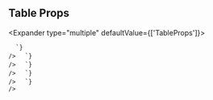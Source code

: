 
## Table Props

<Expander type="multiple" defaultValue={['TableProps']}>
  
<ExpanderItem title="TableProps" value="TableProps">
    <ReactMarkdown
      remarkPlugins={[remarkGfm]}
      children={`
| name | type | default | description |
| ---- | ---- | ------- | ----------- |
| caption | ReactNode | - | Optional caption which serves as an accessible title/caption for the table. |
| highlightOnHover | boolean | false | If set to true, will highlight a table row on hover. Default is false. |
| size | Sizes | - | Affects font size and padding. Default is in between 'small' and 'large'. |
| variation | TableVariation | - | Sets a supported style variation. Default is no specific variation. |

      `}
    />

  </ExpanderItem>

<ExpanderItem title="BaseComponentProps" value="BaseComponentProps">
    <ReactMarkdown
      remarkPlugins={[remarkGfm]}
      children={`
| name | type | default | description |
| ---- | ---- | ------- | ----------- |
| id | string | - | Unique identifier |
| className | string | - | Additional CSS class name for component |
| testId | string | - | Used to provide a &#96;data-testid&#96; attribute for testing purposes |

      `}
    />

  </ExpanderItem>

<ExpanderItem title="BaseStyleProps" value="BaseStyleProps">
    <ReactMarkdown
      remarkPlugins={[remarkGfm]}
      children={`
| name | type | default | description |
| ---- | ---- | ------- | ----------- |
| alignSelf | ResponsiveStyle&#60;StyleToken&#60;AlignSelf&#62;&#62; | - |  |
| backgroundColor | ResponsiveStyle&#60;StyleToken&#60;BackgroundColor&#62;&#62; | - |  |
| backgroundImage | ResponsiveStyle&#60;StyleToken&#60;BackgroundImage&#62;&#62; | - |  |
| border | ResponsiveStyle&#60;StyleToken&#60;Border&#60;0 &#124; (string & \{\})&#62;&#62;&#62; | - |  |
| borderRadius | ResponsiveStyle&#60;StyleToken&#60;BorderRadius&#60;0 &#124; (string & \{\})&#62;&#62;&#62; | - |  |
| bottom | ResponsiveStyle&#60;StyleToken&#60;Bottom&#60;0 &#124; (string & \{\})&#62;&#62;&#62; | - |  |
| boxShadow | ResponsiveStyle&#60;StyleToken&#60;BoxShadow&#62;&#62; | - |  |
| color | ResponsiveStyle&#60;StyleToken&#60;Color&#62;&#62; | - |  |
| display | ResponsiveStyle&#60;StyleToken&#60;Display&#62;&#62; | - |  |
| fontFamily | ResponsiveStyle&#60;StyleToken&#60;FontFamily&#62;&#62; | - |  |
| fontSize | ResponsiveStyle&#60;StyleToken&#60;FontSize&#60;0 &#124; (string & \{\})&#62;&#62;&#62; | - |  |
| fontStyle | ResponsiveStyle&#60;StyleToken&#60;FontStyle&#62;&#62; | - |  |
| fontWeight | ResponsiveStyle&#60;StyleToken&#60;FontWeight&#62;&#62; | - |  |
| height | ResponsiveStyle&#60;StyleToken&#60;Height&#60;0 &#124; (string & \{\})&#62;&#62;&#62; | - |  |
| left | ResponsiveStyle&#60;StyleToken&#60;Left&#60;0 &#124; (string & \{\})&#62;&#62;&#62; | - |  |
| letterSpacing | ResponsiveStyle&#60;StyleToken&#60;LetterSpacing&#60;0 &#124; (string & \{\})&#62;&#62;&#62; | - |  |
| lineHeight | ResponsiveStyle&#60;StyleToken&#60;LineHeight&#60;0 &#124; (string & \{\})&#62;&#62;&#62; | - |  |
| margin | ResponsiveStyle&#60;StyleToken&#60;Margin&#60;0 &#124; (string & \{\})&#62;&#62;&#62; | - |  |
| marginBlockEnd | ResponsiveStyle&#60;StyleToken&#60;MarginBlockEnd&#60;0 &#124; (string & \{\})&#62;&#62;&#62; | - |  |
| marginBlockStart | ResponsiveStyle&#60;StyleToken&#60;MarginBlockStart&#60;0 &#124; (string & \{\})&#62;&#62;&#62; | - |  |
| marginBottom | ResponsiveStyle&#60;StyleToken&#60;MarginBlockEnd&#60;0 &#124; (string & \{\})&#62;&#62;&#62; | - |  |
| marginInlineEnd | ResponsiveStyle&#60;StyleToken&#60;MarginInlineEnd&#60;0 &#124; (string & \{\})&#62;&#62;&#62; | - |  |
| marginInlineStart | ResponsiveStyle&#60;StyleToken&#60;MarginInlineStart&#60;0 &#124; (string & \{\})&#62;&#62;&#62; | - |  |
| marginLeft | ResponsiveStyle&#60;StyleToken&#60;MarginInlineStart&#60;0 &#124; (string & \{\})&#62;&#62;&#62; | - |  |
| marginRight | ResponsiveStyle&#60;StyleToken&#60;MarginInlineEnd&#60;0 &#124; (string & \{\})&#62;&#62;&#62; | - |  |
| marginTop | ResponsiveStyle&#60;StyleToken&#60;MarginBlockStart&#60;0 &#124; (string & \{\})&#62;&#62;&#62; | - |  |
| maxHeight | ResponsiveStyle&#60;StyleToken&#60;MaxHeight&#60;0 &#124; (string & \{\})&#62;&#62;&#62; | - |  |
| maxWidth | ResponsiveStyle&#60;StyleToken&#60;MaxWidth&#60;0 &#124; (string & \{\})&#62;&#62;&#62; | - |  |
| minHeight | ResponsiveStyle&#60;StyleToken&#60;MinHeight&#60;0 &#124; (string & \{\})&#62;&#62;&#62; | - |  |
| minWidth | ResponsiveStyle&#60;StyleToken&#60;MinWidth&#60;0 &#124; (string & \{\})&#62;&#62;&#62; | - |  |
| opacity | ResponsiveStyle&#60;StyleToken&#60;Opacity&#62;&#62; | - |  |
| overflow | ResponsiveStyle&#60;StyleToken&#60;Overflow&#62;&#62; | - |  |
| padding | ResponsiveStyle&#60;StyleToken&#60;Padding&#60;0 &#124; (string & \{\})&#62;&#62;&#62; | - |  |
| paddingBlockEnd | ResponsiveStyle&#60;StyleToken&#60;MarginBlockEnd&#60;0 &#124; (string & \{\})&#62;&#62;&#62; | - |  |
| paddingBlockStart | ResponsiveStyle&#60;StyleToken&#60;MarginBlockStart&#60;0 &#124; (string & \{\})&#62;&#62;&#62; | - |  |
| paddingBottom | ResponsiveStyle&#60;StyleToken&#60;PaddingBlockEnd&#60;0 &#124; (string & \{\})&#62;&#62;&#62; | - |  |
| paddingInlineEnd | ResponsiveStyle&#60;StyleToken&#60;MarginInlineEnd&#60;0 &#124; (string & \{\})&#62;&#62;&#62; | - |  |
| paddingInlineStart | ResponsiveStyle&#60;StyleToken&#60;MarginInlineStart&#60;0 &#124; (string & \{\})&#62;&#62;&#62; | - |  |
| paddingLeft | ResponsiveStyle&#60;StyleToken&#60;PaddingInlineStart&#60;0 &#124; (string & \{\})&#62;&#62;&#62; | - |  |
| paddingRight | ResponsiveStyle&#60;StyleToken&#60;PaddingInlineEnd&#60;0 &#124; (string & \{\})&#62;&#62;&#62; | - |  |
| paddingTop | ResponsiveStyle&#60;StyleToken&#60;PaddingBlockStart&#60;0 &#124; (string & \{\})&#62;&#62;&#62; | - |  |
| position | ResponsiveStyle&#60;StyleToken&#60;Position&#62;&#62; | - |  |
| right | ResponsiveStyle&#60;StyleToken&#60;Right&#60;0 &#124; (string & \{\})&#62;&#62;&#62; | - |  |
| textAlign | ResponsiveStyle&#60;StyleToken&#60;TextAlign&#62;&#62; | - |  |
| textDecoration | ResponsiveStyle&#60;StyleToken&#60;TextDecoration&#60;0 &#124; (string & \{\})&#62;&#62;&#62; | - |  |
| textTransform | ResponsiveStyle&#60;StyleToken&#60;TextTransform&#62;&#62; | - |  |
| top | ResponsiveStyle&#60;StyleToken&#60;Top&#60;0 &#124; (string & \{\})&#62;&#62;&#62; | - |  |
| transform | ResponsiveStyle&#60;StyleToken&#60;Transform&#62;&#62; | - |  |
| transformOrigin | ResponsiveStyle&#60;StyleToken&#60;TransformOrigin&#60;0 &#124; (string & \{\})&#62;&#62;&#62; | - |  |
| width | ResponsiveStyle&#60;StyleToken&#60;Width&#60;0 &#124; (string & \{\})&#62;&#62;&#62; | - |  |
| whiteSpace | ResponsiveStyle&#60;StyleToken&#60;WhiteSpace&#62;&#62; | - |  |

      `}
    />

  </ExpanderItem>

<ExpanderItem title="RefAttributes" value="RefAttributes">
    <ReactMarkdown
      remarkPlugins={[remarkGfm]}
      children={`
| name | type | default | description |
| ---- | ---- | ------- | ----------- |
| ref | Ref&#60;HTMLTableElement&#62; | - |  |

      `}
    />

  </ExpanderItem>

<ExpanderItem title="TypeLiteral" value="TypeLiteral">
    <ReactMarkdown
      remarkPlugins={[remarkGfm]}
      children={`
| name | type | default | description |
| ---- | ---- | ------- | ----------- |
| as | ElementType | - |  |

      `}
    />

  </ExpanderItem>

</Expander>
